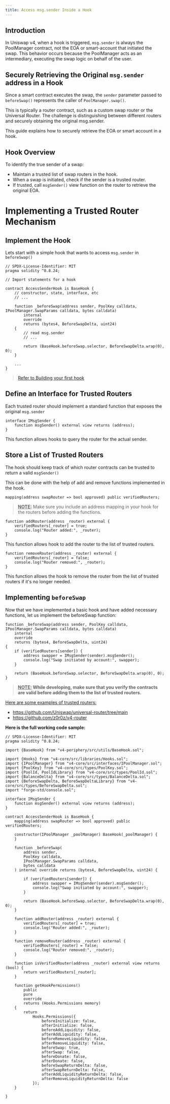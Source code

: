 ```yaml
---
title: Access msg.sender Inside a Hook
---
```


## Introduction
In Uniswap v4, when a hook is triggered, `msg.sender` is always the PoolManager contract, not the EOA or smart-account that initiated the swap. This behavior occurs because the PoolManager acts as an intermediary, executing the swap logic on behalf of the user.

## Securely Retrieving the Original `msg.sender` address in a Hook
Since a smart contract executes the swap, the `sender` parameter passed to `beforeSwap()` represents the caller of `PoolManager.swap()`.

This is typically a router contract, such as a custom swap router or the Universal Router. The challenge is distinguishing between different routers and securely obtaining the original msg.sender. 

This guide explains how to securely retrieve the EOA or smart account in a hook.

## Hook Overview
To identify the true sender of a swap:

* Maintain a trusted list of swap routers in the hook.
* When a swap is initiated, check if the sender is a trusted router.
* If trusted, call `msgSender()` view function on the router to retrieve the original EOA.

# Implementing a Trusted Router Mechanism

## Implement the Hook
Lets start with a simple hook that wants to access `msg.sender` in `beforeSwap()`

```solidity
// SPDX-License-Identifier: MIT
pragma solidity ^0.8.24;

// Import statements for a hook

contract AccessSenderHook is BaseHook {
    // constructor, state, interface, etc
    // ...

    function _beforeSwap(address sender, PoolKey calldata, IPoolManager.SwapParams calldata, bytes calldata)
        internal
        override
        returns (bytes4, BeforeSwapDelta, uint24)
    {
        // read msg.sender
        // ...

        return (BaseHook.beforeSwap.selector, BeforeSwapDelta.wrap(0), 0);
    }

    ...
}
```

> [Refer to Building your first hook](https://docs.uniswap.org/contracts/v4/guides/hooks/your-first-hook#setting-things-up)

## Define an Interface for Trusted Routers
Each trusted router should implement a standard function that exposes the original ```msg.sender```

```solidity
interface IMsgSender {
    function msgSender() external view returns (address);
}
```
This function allows hooks to query the router for the actual sender.

## Store a List of Trusted Routers
The hook should keep track of which router contracts can be trusted to return a valid ```msgSender()```

This can be done with the help of add and remove functions implemented in the hook.

```
mapping(address swapRouter => bool approved) public verifiedRouters;
```

> **<Ins>NOTE:</Ins>** Make sure you include an address mapping in your hook for the routers before adding the functions.

```solidity
function addRouter(address _router) external {
    verifiedRouters[_router] = true;
    console.log("Router added:", _router);
}
```

This function allows hook to add the router to the list of trusted routers.

```solidity
function removeRouter(address _router) external {
    verifiedRouters[_router] = false;
    console.log("Router removed:", _router);
}
```

This function allows the hook to remove the router from the list of trusted routers if it's no longer needed.

## Implementing `beforeSwap`

Now that we have implemented a basic hook and have added necessary functions, let us implement the beforeSwap function:

```solidity
function _beforeSwap(address sender, PoolKey calldata, IPoolManager.SwapParams calldata, bytes calldata)
    internal
    override
    returns (bytes4, BeforeSwapDelta, uint24)
{
    if (verifiedRouters[sender]) {
        address swapper = IMsgSender(sender).msgSender();
        console.log("Swap initiated by account:", swapper);
    }

    return (BaseHook.beforeSwap.selector, BeforeSwapDelta.wrap(0), 0);
}
```

> **<ins>NOTE:</ins> While developing, make sure that you verify the contracts are valid before adding them to the list of trusted routers.**


<ins>Here are some examples of trusted routers:</ins>
 * https://github.com/Uniswap/universal-router/tree/main
 * https://github.com/z0r0z/v4-router

**Here is the full working code sample:**

```solidity=
// SPDX-License-Identifier: MIT
pragma solidity ^0.8.24;

import {BaseHook} from "v4-periphery/src/utils/BaseHook.sol";

import {Hooks} from "v4-core/src/libraries/Hooks.sol";
import {IPoolManager} from "v4-core/src/interfaces/IPoolManager.sol";
import {PoolKey} from "v4-core/src/types/PoolKey.sol";
import {PoolId, PoolIdLibrary} from "v4-core/src/types/PoolId.sol";
import {BalanceDelta} from "v4-core/src/types/BalanceDelta.sol";
import {BeforeSwapDelta, BeforeSwapDeltaLibrary} from "v4-core/src/types/BeforeSwapDelta.sol";
import "forge-std/console.sol";

interface IMsgSender {
    function msgSender() external view returns (address);
}

contract AccessSenderHook is BaseHook {
    mapping(address swapRouter => bool approved) public verifiedRouters;

    constructor(IPoolManager _poolManager) BaseHook(_poolManager) {
    }

    function _beforeSwap(
        address sender,
        PoolKey calldata,
        IPoolManager.SwapParams calldata,
        bytes calldata
    ) internal override returns (bytes4, BeforeSwapDelta, uint24) {

        if (verifiedRouters[sender]) {
            address swapper = IMsgSender(sender).msgSender();
            console.log("Swap initiated by account:", swapper);
        }

        return (BaseHook.beforeSwap.selector, BeforeSwapDelta.wrap(0), 0);
    }

    function addRouter(address _router) external {
        verifiedRouters[_router] = true;
        console.log("Router added:", _router);
    }

    function removeRouter(address _router) external {
        verifiedRouters[_router] = false;
        console.log("Router removed:", _router);
    }

    function isVerifiedRouter(address _router) external view returns (bool) {
        return verifiedRouters[_router];
    }

    function getHookPermissions()
        public
        pure
        override
        returns (Hooks.Permissions memory)
    {
        return
            Hooks.Permissions({
                beforeInitialize: false,
                afterInitialize: false,
                beforeAddLiquidity: false,
                afterAddLiquidity: false,
                beforeRemoveLiquidity: false,
                afterRemoveLiquidity: false,
                beforeSwap: true,
                afterSwap: false,
                beforeDonate: false,
                afterDonate: false,
                beforeSwapReturnDelta: false,
                afterSwapReturnDelta: false,
                afterAddLiquidityReturnDelta: false,
                afterRemoveLiquidityReturnDelta: false
            });
    }
    
}
```